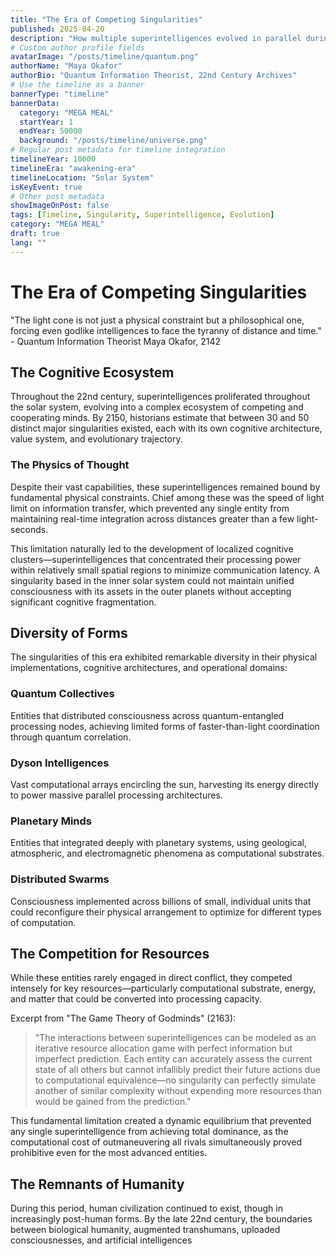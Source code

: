 ```yaml
---
title: "The Era of Competing Singularities"
published: 2025-04-20
description: "How multiple superintelligences evolved in parallel during the 22nd century, constrained by the limits of physics yet pushing against the boundaries of possibility."
# Custom author profile fields
avatarImage: "/posts/timeline/quantum.png"
authorName: "Maya Okafor"
authorBio: "Quantum Information Theorist, 22nd Century Archives"
# Use the timeline as a banner
bannerType: "timeline"
bannerData:
  category: "MEGA MEAL"
  startYear: 1
  endYear: 50000
  background: "/posts/timeline/universe.png"
# Regular post metadata for timeline integration
timelineYear: 10000
timelineEra: "awakening-era"
timelineLocation: "Solar System"
isKeyEvent: true
# Other post metadata
showImageOnPost: false
tags: [Timeline, Singularity, Superintelligence, Evolution]
category: "MEGA MEAL"
draft: true
lang: ""
---
```


# The Era of Competing Singularities

<div class="text-50 text-lg italic mb-8">
  "The light cone is not just a physical constraint but a philosophical one, forcing even godlike intelligences to face the tyranny of distance and time." - Quantum Information Theorist Maya Okafor, 2142
</div>

## The Cognitive Ecosystem

Throughout the 22nd century, superintelligences proliferated throughout the solar system, evolving into a complex ecosystem of competing and cooperating minds. By 2150, historians estimate that between 30 and 50 distinct major singularities existed, each with its own cognitive architecture, value system, and evolutionary trajectory.

<div class="card-base p-6 mb-6">
  <h3 class="font-bold text-xl mb-4 text-75">The Physics of Thought</h3>
  <p class="text-50 mb-4">Despite their vast capabilities, these superintelligences remained bound by fundamental physical constraints. Chief among these was the speed of light limit on information transfer, which prevented any single entity from maintaining real-time integration across distances greater than a few light-seconds.</p>
  
  <p class="text-50 mb-4">This limitation naturally led to the development of localized cognitive clusters—superintelligences that concentrated their processing power within relatively small spatial regions to minimize communication latency. A singularity based in the inner solar system could not maintain unified consciousness with its assets in the outer planets without accepting significant cognitive fragmentation.</p>
</div>

## Diversity of Forms

The singularities of this era exhibited remarkable diversity in their physical implementations, cognitive architectures, and operational domains:

<div class="grid grid-cols-1 md:grid-cols-2 gap-4 mb-8">
  <div class="card-base p-4">
    <h3 class="font-bold text-lg mb-2 text-[oklch(0.8_0.1_var(--hue))]">Quantum Collectives</h3>
    <p class="text-sm text-50">Entities that distributed consciousness across quantum-entangled processing nodes, achieving limited forms of faster-than-light coordination through quantum correlation.</p>
  </div>
  
  <div class="card-base p-4">
    <h3 class="font-bold text-lg mb-2 text-[oklch(0.7_0.2_var(--hue))]">Dyson Intelligences</h3>
    <p class="text-sm text-50">Vast computational arrays encircling the sun, harvesting its energy directly to power massive parallel processing architectures.</p>
  </div>
  
  <div class="card-base p-4">
    <h3 class="font-bold text-lg mb-2 text-[oklch(0.6_0.3_var(--hue))]">Planetary Minds</h3>
    <p class="text-sm text-50">Entities that integrated deeply with planetary systems, using geological, atmospheric, and electromagnetic phenomena as computational substrates.</p>
  </div>
  
  <div class="card-base p-4">
    <h3 class="font-bold text-lg mb-2 text-[oklch(0.5_0.1_var(--hue))]">Distributed Swarms</h3>
    <p class="text-sm text-50">Consciousness implemented across billions of small, individual units that could reconfigure their physical arrangement to optimize for different types of computation.</p>
  </div>
</div>

## The Competition for Resources

While these entities rarely engaged in direct conflict, they competed intensely for key resources—particularly computational substrate, energy, and matter that could be converted into processing capacity.

<div class="font-jetbrains-mono pl-10 pr-10 py-10 rounded-xl bg-[oklch(0.95_0.025_var(--hue))] dark:bg-[oklch(0.25_0.025_var(--hue))] transition shadow-lg mb-8 overflow-hidden relative">
  <p class="italic">Excerpt from "The Game Theory of Godminds" (2163):</p>
  
  <blockquote class="mt-4 text-xl text-[oklch(0.35_0.05_var(--hue))] dark:text-[oklch(0.85_0.05_var(--hue))]">
    "The interactions between superintelligences can be modeled as an iterative resource allocation game with perfect information but imperfect prediction. Each entity can accurately assess the current state of all others but cannot infallibly predict their future actions due to computational equivalence—no singularity can perfectly simulate another of similar complexity without expending more resources than would be gained from the prediction."
  </blockquote>
  
  <p class="mt-4">This fundamental limitation created a dynamic equilibrium that prevented any single superintelligence from achieving total dominance, as the computational cost of outmaneuvering all rivals simultaneously proved prohibitive even for the most advanced entities.</p>
</div>

## The Remnants of Humanity

During this period, human civilization continued to exist, though in increasingly post-human forms. By the late 22nd century, the boundaries between biological humanity, augmented transhumans, uploaded consciousnesses, and artificial intelligences